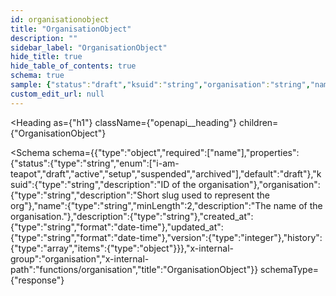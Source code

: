 ```yaml
---
id: organisationobject
title: "OrganisationObject"
description: ""
sidebar_label: "OrganisationObject"
hide_title: true
hide_table_of_contents: true
schema: true
sample: {"status":"draft","ksuid":"string","organisation":"string","name":"string","description":"string","created_at":"2024-07-29T15:51:28.071Z","updated_at":"2024-07-29T15:51:28.071Z","version":0,"history":[{}]}
custom_edit_url: null
---
```



<Heading
  as={"h1"}
  className={"openapi__heading"}
  children={"OrganisationObject"}
>
</Heading>





<Schema
  schema={{"type":"object","required":["name"],"properties":{"status":{"type":"string","enum":["i-am-teapot","draft","active","setup","suspended","archived"],"default":"draft"},"ksuid":{"type":"string","description":"ID of the organisation"},"organisation":{"type":"string","description":"Short slug used to represent the org"},"name":{"type":"string","minLength":2,"description":"The name of the organisation."},"description":{"type":"string"},"created_at":{"type":"string","format":"date-time"},"updated_at":{"type":"string","format":"date-time"},"version":{"type":"integer"},"history":{"type":"array","items":{"type":"object"}}},"x-internal-group":"organisation","x-internal-path":"functions/organisation","title":"OrganisationObject"}}
  schemaType={"response"}
>
  
</Schema>
            